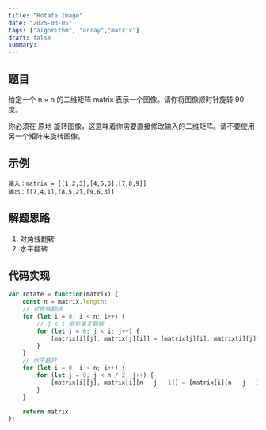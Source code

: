 ```yaml
---
title: "Rotate Image"
date: "2025-03-05"
tags: ["algorithm", "array","matrix"]
draft: false
summary:
---
```


## 题目

给定一个 n × n 的二维矩阵 matrix 表示一个图像。请你将图像顺时针旋转 90 度。

你必须在 原地 旋转图像，这意味着你需要直接修改输入的二维矩阵。请不要使用另一个矩阵来旋转图像。

## 示例

```
输入：matrix = [[1,2,3],[4,5,6],[7,8,9]]
输出：[[7,4,1],[8,5,2],[9,6,3]]
```


## 解题思路    

1. 对角线翻转
2. 水平翻转

## 代码实现

```javascript   
var rotate = function(matrix) {
    const n = matrix.length;
    // 对角线翻转
    for (let i = 0; i < n; i++) {
        // j < i 避免重复翻转
        for (let j = 0; j < i; j++) {
            [matrix[i][j], matrix[j][i]] = [matrix[j][i], matrix[i][j]];
        }
    }   
    // 水平翻转
    for (let i = 0; i < n; i++) {
        for (let j = 0; j < n / 2; j++) {
            [matrix[i][j], matrix[i][n - j - 1]] = [matrix[i][n - j - 1], matrix[i][j]];
        }
    }       

    return matrix;
};

```





